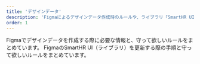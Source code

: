 ```yaml
---
title: 'デザインデータ'
description: 'Figmaによるデザインデータ作成時のルールや、ライブラリ「SmartHR UI」の更新方法をまとめています。'
order: 1
---
```



<PageIndex path="/products/design-process/design-data/" excludes={[]} heading="h2">
  <Description name="design-guide">
    Figmaでデザインデータを作成する際に必要な情報と、守って欲しいルールをまとめています。
  </Description>
  <Description name="figma-branch-operation">
    FigmaのSmartHR UI（ライブラリ）を更新する際の手順と守って欲しいルールをまとめています。
  </Description>
</PageIndex>
